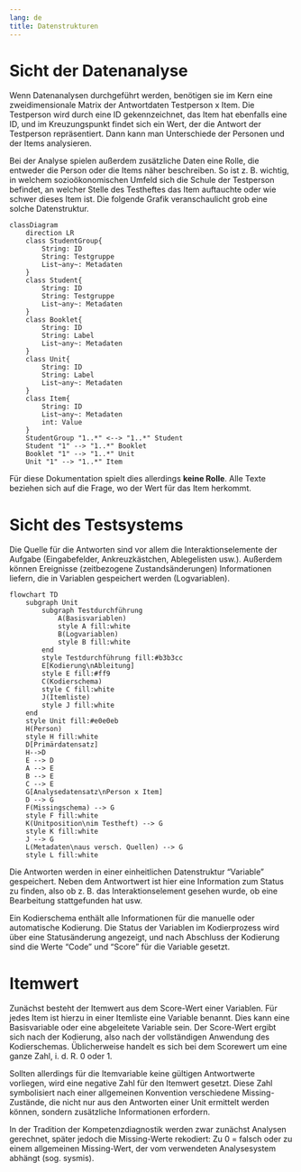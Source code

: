 ```yaml
---
lang: de
title: Datenstrukturen
---
```


# Sicht der Datenanalyse

Wenn Datenanalysen durchgeführt werden, benötigen sie im Kern eine zweidimensionale Matrix der Antwortdaten Testperson x Item. Die Testperson wird durch eine ID gekennzeichnet, das Item hat ebenfalls eine ID, und im Kreuzungspunkt findet sich ein Wert, der die Antwort der Testperson repräsentiert. Dann kann man Unterschiede der Personen und der Items analysieren.

Bei der Analyse spielen außerdem zusätzliche Daten eine Rolle, die entweder die Person oder die Items näher beschreiben. So ist z. B. wichtig, in welchem sozioökonomischen Umfeld sich die Schule der Testperson befindet, an welcher Stelle des Testheftes das Item auftauchte oder wie schwer dieses Item ist. Die folgende Grafik veranschaulicht grob eine solche Datenstruktur.

```mermaid
classDiagram
    direction LR
    class StudentGroup{
        String: ID
        String: Testgruppe
        List~any~: Metadaten
    }
    class Student{
        String: ID
        String: Testgruppe
        List~any~: Metadaten
    }
    class Booklet{
        String: ID
        String: Label
        List~any~: Metadaten
    }
    class Unit{
        String: ID
        String: Label
        List~any~: Metadaten
    }
    class Item{
        String: ID
        List~any~: Metadaten
        int: Value
    }
    StudentGroup "1..*" <--> "1..*" Student
    Student "1" --> "1..*" Booklet
    Booklet "1" --> "1..*" Unit
    Unit "1" --> "1..*" Item
```

Für diese Dokumentation spielt dies allerdings **keine Rolle**. Alle Texte beziehen sich auf die Frage, wo der Wert für das Item herkommt.

# Sicht des Testsystems

Die Quelle für die Antworten sind vor allem die Interaktionselemente der Aufgabe (Eingabefelder, Ankreuzkästchen, Ablegelisten usw.). Außerdem können Ereignisse (zeitbezogene Zustandsänderungen) Informationen liefern, die in Variablen gespeichert werden (Logvariablen).
 
```mermaid
flowchart TD
    subgraph Unit
        subgraph Testdurchführung
            A(Basisvariablen)
            style A fill:white
            B(Logvariablen)
            style B fill:white
        end
        style Testdurchführung fill:#b3b3cc
        E[Kodierung\nAbleitung]
        style E fill:#ff9
        C(Kodierschema)
        style C fill:white
        J(Itemliste)
        style J fill:white
    end
    style Unit fill:#e0e0eb
    H(Person)
    style H fill:white
    D[Primärdatensatz]
    H-->D
    E --> D
    A --> E
    B --> E
    C --> E
    G[Analysedatensatz\nPerson x Item]
    D --> G
    F(Missingschema) --> G
    style F fill:white
    K(Unitposition\nim Testheft) --> G
    style K fill:white
    J --> G
    L(Metadaten\naus versch. Quellen) --> G
    style L fill:white
```

Die Antworten werden in einer einheitlichen Datenstruktur "Variable" gespeichert. Neben dem Antwortwert ist hier eine Information zum Status zu finden, also ob z. B. das Interaktionselement gesehen wurde, ob eine Bearbeitung stattgefunden hat usw.

Ein Kodierschema enthält alle Informationen für die manuelle oder automatische Kodierung. Die Status der Variablen im Kodierprozess wird über eine Statusänderung angezeigt, und nach Abschluss der Kodierung sind die Werte "Code" und "Score" für die Variable gesetzt.

# Itemwert

Zunächst besteht der Itemwert aus dem Score-Wert einer Variablen. Für jedes Item ist hierzu in einer Itemliste eine Variable benannt. Dies kann eine Basisvariable oder eine abgeleitete Variable sein. Der Score-Wert ergibt sich nach der Kodierung, also nach der vollständigen Anwendung des Kodierschemas. Üblicherweise handelt es sich bei dem Scorewert um eine ganze Zahl, i. d. R. 0 oder 1.

Sollten allerdings für die Itemvariable keine gültigen Antwortwerte vorliegen, wird eine negative Zahl für den Itemwert gesetzt. Diese Zahl symbolisiert nach einer allgemeinen Konvention verschiedene Missing-Zustände, die nicht nur aus den Antworten einer Unit ermittelt werden können, sondern zusätzliche Informationen erfordern.

In der Tradition der Kompetenzdiagnostik werden zwar zunächst Analysen gerechnet, später jedoch die Missing-Werte rekodiert: Zu 0 = falsch oder zu einem allgemeinen Missing-Wert, der vom verwendeten Analysesystem abhängt (sog. sysmis).
